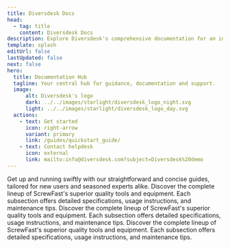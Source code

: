 ```yaml
---
title: Diversdesk Docs
head:
  - tag: title
    content: Diversdesk Docs
description: Explore Diversdesk's comprehensive documentation for an in-depth look at our software its features. 
template: splash
editUrl: false
lastUpdated: false
next: false
hero:
  title: Documentation Hub
  tagline: Your central hub for guidance, documentation and support.
  image:
      alt: Diversdesk's logo
      dark: ../../images/starlight/diversdesk_logo_night.svg
      light: ../../images/starlight/diversdesk_logo_day.svg
  actions:
    - text: Get started
      icon: right-arrow
      variant: primary
      link: /guides/quickstart_guide/
    - text: Contact helpdesk
      icon: external
      link: mailto:info@diversdesk.com?subject=Diversdesk%20demo
---
```


<CardGrid stagger>

  <Card title="Quick Start Guide" icon="document">
    Get up and running swiftly with our straightforward and concise guides, tailored for new users and seasoned experts alike.
  </Card>

  <Card title="Tools & Equipment" icon="seti:eslint">
    Discover the complete lineup of ScrewFast's superior quality tools and equipment. Each subsection offers detailed specifications, usage instructions, and maintenance tips.
  </Card>

   <Card title="Construction Services" icon="seti:puppet">
    Discover the complete lineup of ScrewFast's superior quality tools and equipment. Each subsection offers detailed specifications, usage instructions, and maintenance tips.
  </Card>

   <Card title="Advanced Topics" icon="seti:terraform">
    Discover the complete lineup of ScrewFast's superior quality tools and equipment. Each subsection offers detailed specifications, usage instructions, and maintenance tips.
  </Card>
</CardGrid>
